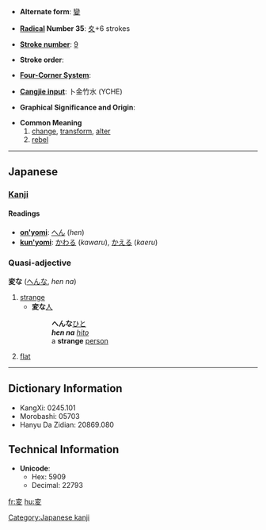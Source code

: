 * '''Alternate form''': [[變]]

* '''[[Wiktionary:Chinese radical index| Radical]] Number 35''': [[Wiktionary:Chinese radical index 夊|夊]]+6 strokes

* '''[[Wiktionary:Chinese total strokes index|Stroke number]]''': [[Wiktionary:Chinese total strokes index 9|9]]

* '''Stroke order''': 

* '''[[Wiktionary:Chinese four corner index|Four-Corner System]]''': 

* '''[[Wiktionary:Chinese Cangjie index|Cangjie input]]''': 卜金竹水 (YCHE)

* '''Graphical Significance and Origin''': 

* '''Common Meaning'''
*# [[change]], [[transform]], [[alter]]
*# [[rebel]]

----

== Japanese ==
=== [[Kanji]] ===

====Readings====
* '''[[on'yomi]]''': [[へん]] (''hen'')
* '''[[kun'yomi]]''': [[かわる]] (''kawaru''), [[かえる]] (''kaeru'')

=== Quasi-adjective ===
'''変な''' ([[へん]]な, ''hen na'')

# [[strange]]
#* '''変な'''[[人]]
#*: '''へんな'''[[ひと]]
#*: '''''hen na''' [[hito]]''
#*: a '''strange''' [[person]]
# {{music}} [[flat]]


----

== Dictionary Information ==

* KangXi: 0245.101
* Morobashi: 05703
* Hanyu Da Zidian: 20869.080

== Technical Information ==

* '''Unicode''':
** Hex: 5909
** Decimal: 22793

[[Category:Japanese kanji]]

[[fr:変]]
[[hu:変]]